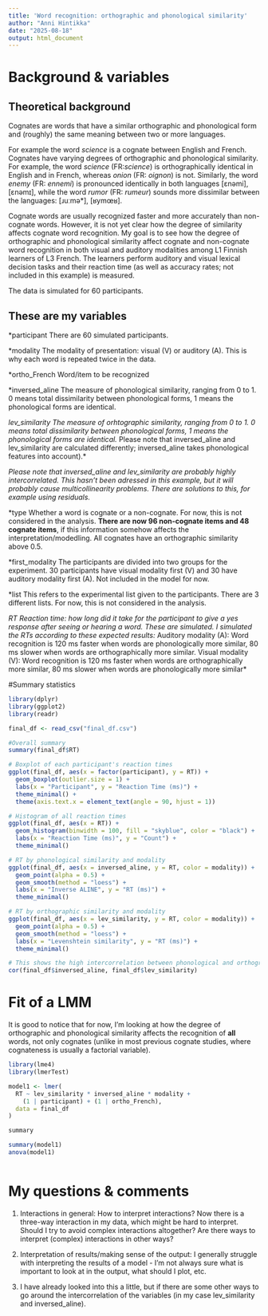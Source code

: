 ---
title: 'Word recognition: orthographic and phonological similarity'
author: "Anni Hintikka"
date: "2025-08-18"
output: html_document
---

# Background & variables

## Theoretical background

Cognates are words that have a similar orthographic and phonological form and (roughly) the same meaning between two or more languages. 

For example the word *science* is a cognate between English and French. Cognates have varying degrees of orthographic and phonological similarity. For example, the word *science* (FR:*science*) is orthographically identical in English and in French, whereas *onion* (FR: *oignon*) is not. Similarly, the word *enemy* (FR: *ennemi*) is pronounced identically in both languages [ɛnəmi], [ɛnəmɪ], while the word *rumor* (FR: *rumeur*) sounds  more dissimilar between the languages: [ɹuːmə*], [ʁymœʁ].

Cognate words are usually recognized faster and more accurately than non-cognate words. However, it is not yet clear how the degree of similarity affects cognate word recognition. My goal is to see how the degree of orthographic and phonological similarity affect cognate and non-cognate word recognition in both visual and auditory modalities among L1 Finnish learners of L3 French. The learners perform auditory and visual lexical decision tasks and their reaction time (as well as accuracy rates; not included in this example) is measured.

The data is simulated for 60 participants.


## These are my variables

*participant
There are 60 simulated participants.

*modality
The modality of presentation: visual (V) or auditory (A). This is why each word is repeated twice in the data.

*ortho_French 
Word/item to be recognized

*inversed_aline
The measure of phonological similarity, ranging from 0 to 1. 0 means total dissimilarity between phonological forms, 1 means the phonological forms are identical.

*lev_similarity
The measure of orhtographic similarity, ranging from 0 to 1. 0 means total dissimilarity between phonological forms, 1 means the phonological forms are identical. 
*Please note that inversed_aline and lev_similarity are calculated differently; inversed_aline takes phonological features into account).* 

*Please note that inversed_aline and lev_similarity are probably highly intercorrelated. This hasn't been adressed in this example, but it will probably cause multicollinearity problems. There are solutions to this, for example using residuals.*


*type
Whether a word is cognate or a non-cognate. For now, this is not considered in the analysis. **There are now 96 non-cognate items and 48 cognate items**, if this information somehow affects the interpretation/modedling. All cognates have an orthographic similarity above 0.5.

*first_modality
The participants are divided into two groups for the experiment. 30 participants have visual modality first (V) and 30 have auditory modality first (A). Not included in the model for now.

*list
This refers to the experimental list given to the participants. There are 3 different lists. For now, this is not considered in the analysis.

*RT
Reaction time: how long did it take for the participant to give a yes response after seeing or hearing a word. These are simulated. I simulated the RTs according to these expected results:
*Auditory modality (A): Word recognition is 120 ms faster when words are phonologically more similar, 80 ms slower when words are orthographically more similar.*
*Visual modality (V): Word recognition is 120 ms faster when words are orthographically more similar, 80 ms slower when words are phonologically more similar*

#Summary statistics

```{r}

library(dplyr)
library(ggplot2)
library(readr)

final_df <- read_csv("final_df.csv")

#Overall summary
summary(final_df$RT)

# Boxplot of each participant's reaction times
ggplot(final_df, aes(x = factor(participant), y = RT)) +
  geom_boxplot(outlier.size = 1) +
  labs(x = "Participant", y = "Reaction Time (ms)") +
  theme_minimal() +
  theme(axis.text.x = element_text(angle = 90, hjust = 1))

# Histogram of all reaction times
ggplot(final_df, aes(x = RT)) +
  geom_histogram(binwidth = 100, fill = "skyblue", color = "black") +
  labs(x = "Reaction Time (ms)", y = "Count") +
  theme_minimal()

# RT by phonological similarity and modality
ggplot(final_df, aes(x = inversed_aline, y = RT, color = modality)) +
  geom_point(alpha = 0.5) +
  geom_smooth(method = "loess") +
  labs(x = "Inverse ALINE", y = "RT (ms)") +
  theme_minimal()

# RT by orthographic similarity and modality
ggplot(final_df, aes(x = lev_similarity, y = RT, color = modality)) +
  geom_point(alpha = 0.5) +
  geom_smooth(method = "loess") +
  labs(x = "Levenshtein similarity", y = "RT (ms)") +
  theme_minimal()

# This shows the high intercorrelation between phonological and orthographic similarity metrics - not yet considered in the modeling!
cor(final_df$inversed_aline, final_df$lev_similarity)


```

# Fit of a LMM

It is good to notice that for now, I'm looking at how the degree of orthographic and phonological similarity affects the recognition of **all** words, not only cognates (unlike in most previous cognate studies, where cognateness is usually a factorial variable). 

```{r}
library(lme4)
library(lmerTest)

model1 <- lmer(
  RT ~ lev_similarity * inversed_aline * modality +
    (1 | participant) + (1 | ortho_French),
  data = final_df
)

summary

summary(model1)
anova(model1)



```
# My questions & comments

1. Interactions in general: How to interpret interactions?
Now there is a three-way interaction in my data, which might be hard to interpret. Should I try to avoid complex interactions altogether? Are there ways to interpret (complex) interactions in other ways?

2. Interpretation of results/making sense of the output: I generally struggle with interpreting the results of a model - I'm not always sure what is important to look at in the output, what should I plot, etc.

3. I have already looked into this a little, but if there are some other ways to go around the intercorrelation of the variables (in my case lev_similarity and inversed_aline). 




